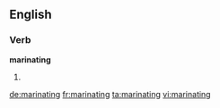 ==English==

===Verb===
'''marinating'''

# {{present participle of|marinate}}

[[de:marinating]]
[[fr:marinating]]
[[ta:marinating]]
[[vi:marinating]]